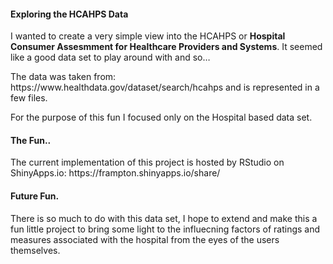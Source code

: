 #### Exploring the HCAHPS Data
I wanted to create a very simple view into the HCAHPS or <strong>Hospital Consumer Assesmment for Healthcare Providers and Systems</strong>.  It seemed like a good data set to play around with and so...

The data was taken from: https://www.healthdata.gov/dataset/search/hcahps
and is represented in a few files.

For the purpose of this fun I focused only on the Hospital based data set.

#### The Fun..
The current implementation of this project is hosted by RStudio on ShinyApps.io:
https://frampton.shinyapps.io/share/

#### Future Fun.
There is so much to do with this data set, I hope to extend and make this a fun little project to bring some light to the influecning factors of ratings and measures associated with the hospital from the eyes of the users themselves.

